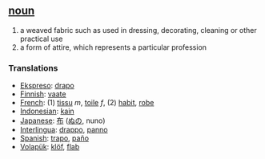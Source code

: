 == [[noun]] ==
# a weaved fabric such as used in dressing, decorating, cleaning or other practical use
# a form of attire, which represents a particular profession

=== Translations ===
*[[Ekspreso]]: [[drapo]]
*[[Finnish]]: [[vaate]]
*[[French]]: (1) [[tissu]] ''m'', [[toile]] ''f'', (2) [[habit]], [[robe]]
*[[Indonesian]]: [[kain]]
*[[Japanese]]: [[布]] ([[ぬの]], nuno)
*[[Interlingua]]: [[drappo]], [[panno]]
*[[Spanish]]: [[trapo]], [[paño]]
*[[Volapük]]: [[klöf]], [[flab]]